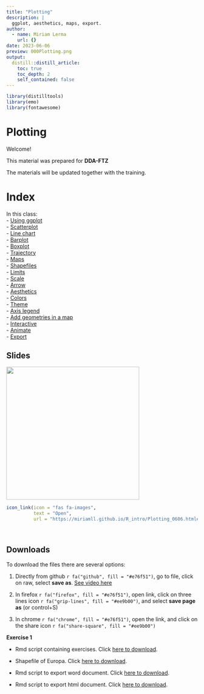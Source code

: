 ```yaml
---
title: "Plotting"
description: |
  ggplot, aesthetics, maps, export.
author:
  - name: Miriam Lerma
    url: {}
date: 2023-06-06
preview: 000Plotting.png
output:
  distill::distill_article:
    toc: true
    toc_depth: 2
    self_contained: false
---
```


```r
library(distilltools)
library(emo)
library(fontawesome)
```

# Plotting

Welcome!

This material was prepared for **DDA-FTZ**

The materials will be updated together with the training.

# Index

In this class:<br>
- [Using ggplot](https://miriamll.github.io/R_intro/Plotting_0606.html#10)<br>
- [Scatterplot](https://miriamll.github.io/R_intro/Plotting_0606.html#26)<br>
- [Line chart](https://miriamll.github.io/R_intro/Plotting_0606.html#27)<br>
- [Barplot](https://miriamll.github.io/R_intro/Plotting_0606.html#28)<br>
- [Boxplot](https://miriamll.github.io/R_intro/Plotting_0606.html#31)<br>
- [Trajectory](https://miriamll.github.io/R_intro/Plotting_0606.html#32)<br>
- [Maps](https://miriamll.github.io/R_intro/Plotting_0606.html#35)<br>
- [Shapefiles](https://miriamll.github.io/R_intro/Plotting_0606.html#41)<br>
- [Limits](https://miriamll.github.io/R_intro/Plotting_0606.html#45)<br>
- [Scale](https://miriamll.github.io/R_intro/Plotting_0606.html#46)<br>
- [Arrow](https://miriamll.github.io/R_intro/Plotting_0606.html#47)<br>
- [Aesthetics](https://miriamll.github.io/R_intro/Plotting_0606.html#54)<br>
- [Colors](https://miriamll.github.io/R_intro/Plotting_0606.html#57)<br>
- [Theme](https://miriamll.github.io/R_intro/Plotting_0606.html#62)<br>
- [Axis legend](https://miriamll.github.io/R_intro/Plotting_0606.html#67)<br>
- [Add geometries in a map](https://miriamll.github.io/R_intro/Plotting_0606.html#71)<br>
- [Interactive](https://miriamll.github.io/R_intro/Plotting_0606.html#82)<br>
- [Animate](https://miriamll.github.io/R_intro/Plotting_0606.html#84)<br>
- [Export](https://miriamll.github.io/R_intro/Plotting_0606.html#85)<br>

## Slides
<html>
<body>
   <left>
      <a href="https://miriamll.github.io/R_intro/Plotting_0606.html#1"><img src="https://github.com/MiriamLL/miriamlerma_/blob/main/_posts/2023-06-06-plotting/000Plotting.png?raw=true" style="width:350px"></a>
   </left>
</body>
</html>


```r
icon_link(icon = "fas fa-images",
          text = "Open",
          url = "https://miriamll.github.io/R_intro/Plotting_0606.html#1")
```



<br>

## Downloads

To download the files there are several options:  

1. Directly from github `r fa("github", fill = "#e76f51")`, go to file, click on raw, select **save as**. [See video here](https://www.gitkraken.com/learn/git/github-download#how-to-download-a-csv-from-github)

2. In firefox `r fa("firefox", fill = "#e76f51")`, open link, click on three lines icon `r fa("grip-lines", fill = "#ee9b00")`, and select **save page as** (or control+S)

3. In chrome `r fa("chrome", fill = "#e76f51")`, open the link, and click on the share icon `r fa("share-square", fill = "#ee9b00")`

**Exercise 1**

- Rmd script containing exercises. Click [here to download](https://github.com/MiriamLL/R_intro/blob/master/03ExercisesPlotting.Rmd).

- Shapefile of Europa. Click [here to download](https://github.com/MiriamLL/R_intro/blob/master/Downloads/Europe.shp).

- Rmd script to export word document. Click [here to download](https://github.com/MiriamLL/R_intro/blob/master/04PlotWord.Rmd).

- Rmd script to export html document. Click [here to download](https://github.com/MiriamLL/R_intro/blob/master/05PlotInteractive.Rmd).

